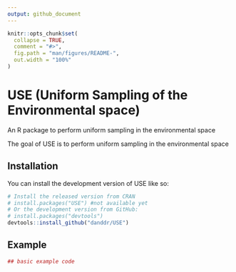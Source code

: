 ```yaml
---
output: github_document
---
```


<!-- README.md is generated from README.Rmd. Please edit that file -->

```r
knitr::opts_chunk$set(
  collapse = TRUE,
  comment = "#>",
  fig.path = "man/figures/README-",
  out.width = "100%"
)
```

# USE (Uniform Sampling of the Environmental space)
An R package to perform uniform sampling in the environmental space
<!-- badges: start -->
<!-- badges: end -->

The goal of USE is to perform uniform sampling in the environmental space

## Installation

You can install the development version of USE like so:
```r
# Install the released version from CRAN
# install.packages("USE") #not available yet
# Or the development version from GitHub:
# install.packages("devtools")
devtools::install_github("danddr/USE")
```
## Example
```r
## basic example code
```
